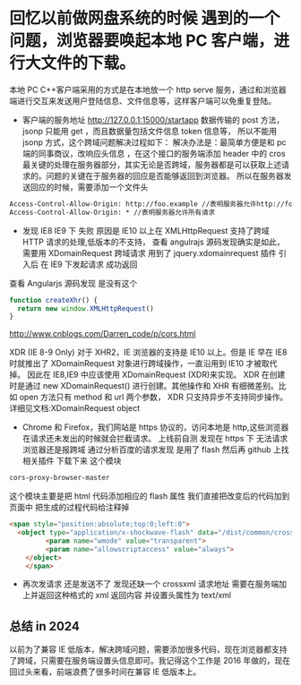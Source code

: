 # 回忆以前做网盘系统的时候 遇到的一个问题，浏览器要唤起本地 PC 客户端，进行大文件的下载。

本地 PC C++客户端采用的方式是在本地放一个 http serve 服务，通过和浏览器端进行交互来发送用户登陆信息、文件信息等，这样客户端可以免重复登陆。

- 客户端的服务地址 http://127.0.0.1:15000/startapp 数据传输的 post 方法，jsonp 只能用 get ，而且数据量包括文件信息 token 信息等，
  所以不能用 jsonp 方式，这个跨域问题解决过程如下：
  解决办法是：最简单方便是和 pc 端的同事商议，改响应头信息 ，在这个接口的服务端添加 header 中的 cros  
  最关键的处理在服务器部分，其实无论是否跨域，服务器都是可以获取上述请求的。问题的关键在于服务器的回应是否能够返回到浏览器。
  所以在服务器发送回应的时候，需要添加一个文件头

```html
Access-Control-Allow-Origin: http://foo.example //表明服务器允许http://foo.example的请求
Access-Control-Allow-Origin: * //表明服务器允许所有请求
```

- 发现 IE8 IE9 下 失败 原因是 IE10 以上在 XMLHttpRequest 支持了跨域 HTTP 请求的处理,低版本的不支持，
  查看 angulrajs 源码发现确实是如此，需要用 XDomainRequest 跨域请求 用到了 jquery.xdomainrequest 插件 引入后 在 IE9 下发起请求 成功返回

查看 Angularjs 源码发现 是没有这个

```javascript
function createXhr() {
  return new window.XMLHttpRequest()
}
```

http://www.cnblogs.com/Darren_code/p/cors.html

XDR (IE 8-9 Only)
对于 XHR2，IE 浏览器的支持是 IE10 以上。但是 IE 早在 IE8 时就推出了 XDomainRequest 对象进行跨域操作，一直沿用到 IE10 才被取代掉。
因此在 IE8,IE9 中应该使用 XDomainRequest (XDR)来实现。
XDR 在创建时是通过 new XDomainRequest() 进行创建。其他操作和 XHR 有细微差别。比如 open 方法只有 method 和 url 两个参数，
XDR 只支持异步不支持同步操作。详细见文档:XDomainRequest object

- Chrome 和 Firefox，我们网站是 https 协议的，访问本地是 http,这些浏览器在请求还未发出的时候就会拦截请求。
  上线前自测 发现在 https 下 无法请求 浏览器还是报跨域 通过分析百度的请求发现 是用了 flash
  然后再 github 上找相关插件 下载下来 这个模块

```html
cors-proxy-browser-master
```

这个模块主要是把 html 代码添加相应的 flash 属性 我们直接把改变后的代码加到页面中 把生成的过程代码给注释掉

```html
<span style="position:absolute;top:0;left:0">
  <object type="application/x-shockwave-flash" data="/dist/common/crossxhr.swf" width="1" height="1" id="FlashHttpRequest_gateway" style="visibility: visible;">
         <param name="wmode" value="transparent">
         <param name="allowscriptaccess" value="always">
    </object>
    </span>
```

- 再次发请求 还是发送不了 发现还缺一个 crossxml 请求地址 需要在服务端加上并返回这种格式的 xml 返回内容 并设置头属性为 text/xml

## 总结 in 2024

以前为了兼容 IE 低版本，解决跨域问题，需要添加很多代码，现在浏览器都支持了跨域，只需要在服务端设置头信息即可。我记得这个工作是 2016 年做的，现在回过头来看，前端浪费了很多时间在兼容 IE 低版本上。
